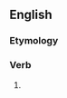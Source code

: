 ==English==

===Etymology===
{{suffix|affect|est|lang=en}}

===Verb===
{{head|en|verb form}}

# {{en-archaic second-person singular of|affect}}